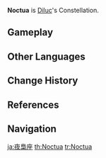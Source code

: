 {{Constellation Overview Infobox
|title     = Noctua
|character = Diluc
|meaning   = Owl
}}
'''Noctua''' is [[Diluc]]'s Constellation.

==Gameplay==
{{Constellation Table|Diluc}}

==Other Languages==
{{Other Languages
|en      = Noctua
|en_lang = la
|en_tl   = Owl
|zhs     = 夜枭座
|zhs_rm  = Yèxiāo-zuò
|zht     = 夜梟座
|zht_rm  = Yèxiāo-zuò
|zh_tl   = Night Owl Constellation
|ja      = 夜梟座
|ja_rm   = Yofukurou-za<ref>{{Ref/VO|Mona|ディルックについて…|ja|note=About Diluc}}</ref>
|ja_tl   = Night Owl Constellation
|ko      = 밤올빼미자리
|ko_rm   = Bam-Olppaemi-jari
|ko_tl   = Night-Owl Constellation
|es      = Noctua
|fr      = Noctua
|ru      = Мудрая Сова
|ru_tl   = Wise Owl
|th      = Noctua
|vi      = {{tt|Cung|宫}} {{tt|Dạ Hiêu|夜枭}}
|vi_tl   = Night Owl Constellation{{Sino|vi|part=1}}
|de      = Noctua
|id      = Noctua
|pt      = Noctua
|tr      = Gece Kuşu
|tr_tl   = 
|it      = Noctua
}}

==Change History==
{{Change History|1.0}}

==References==
{{Reflist}}

==Navigation==
{{Constellation Navbox}}

[[ja:夜梟座]]
[[th:Noctua]]
[[tr:Noctua]]
